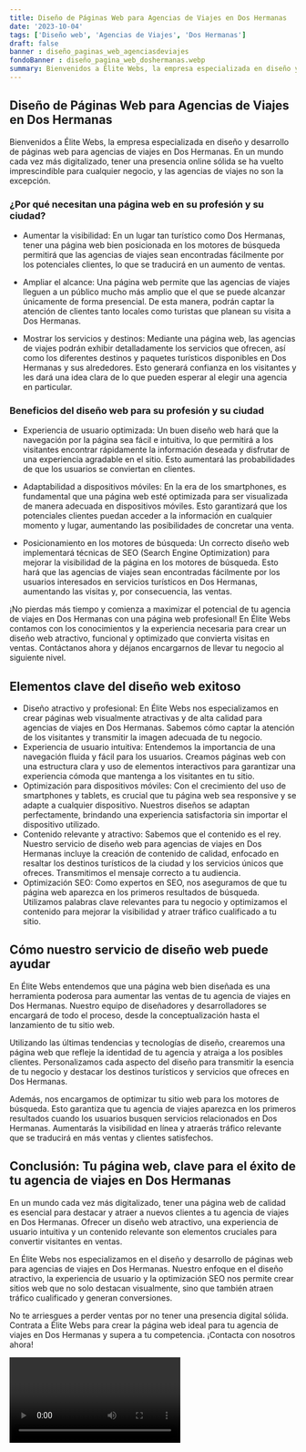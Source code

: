 ```yaml
---
title: Diseño de Páginas Web para Agencias de Viajes en Dos Hermanas
date: '2023-10-04'
tags: ['Diseño web', 'Agencias de Viajes', 'Dos Hermanas']
draft: false
banner : diseño_paginas_web_agenciasdeviajes
fondoBanner : diseño_pagina_web_doshermanas.webp
summary: Bienvenidos a Élite Webs, la empresa especializada en diseño y desarrollo de páginas web para agencias de viajes en Dos Hermanas. En un mundo cada vez más digitalizado, tener una presencia online sólida se ha vuelto imprescindible para cualquier negocio, y las agencias de viajes no son la excepción.
---
```


## Diseño de Páginas Web para Agencias de Viajes en Dos Hermanas

Bienvenidos a Élite Webs, la empresa especializada en diseño y desarrollo de páginas web para agencias de viajes en Dos Hermanas. En un mundo cada vez más digitalizado, tener una presencia online sólida se ha vuelto imprescindible para cualquier negocio, y las agencias de viajes no son la excepción.

### ¿Por qué necesitan una página web en su profesión y su ciudad?

- Aumentar la visibilidad: En un lugar tan turístico como Dos Hermanas, tener una página web bien posicionada en los motores de búsqueda permitirá que las agencias de viajes sean encontradas fácilmente por los potenciales clientes, lo que se traducirá en un aumento de ventas.

- Ampliar el alcance: Una página web permite que las agencias de viajes lleguen a un público mucho más amplio que el que se puede alcanzar únicamente de forma presencial. De esta manera, podrán captar la atención de clientes tanto locales como turistas que planean su visita a Dos Hermanas.

- Mostrar los servicios y destinos: Mediante una página web, las agencias de viajes podrán exhibir detalladamente los servicios que ofrecen, así como los diferentes destinos y paquetes turísticos disponibles en Dos Hermanas y sus alrededores. Esto generará confianza en los visitantes y les dará una idea clara de lo que pueden esperar al elegir una agencia en particular.

### Beneficios del diseño web para su profesión y su ciudad

- Experiencia de usuario optimizada: Un buen diseño web hará que la navegación por la página sea fácil e intuitiva, lo que permitirá a los visitantes encontrar rápidamente la información deseada y disfrutar de una experiencia agradable en el sitio. Esto aumentará las probabilidades de que los usuarios se conviertan en clientes.

- Adaptabilidad a dispositivos móviles: En la era de los smartphones, es fundamental que una página web esté optimizada para ser visualizada de manera adecuada en dispositivos móviles. Esto garantizará que los potenciales clientes puedan acceder a la información en cualquier momento y lugar, aumentando las posibilidades de concretar una venta.

- Posicionamiento en los motores de búsqueda: Un correcto diseño web implementará técnicas de SEO (Search Engine Optimization) para mejorar la visibilidad de la página en los motores de búsqueda. Esto hará que las agencias de viajes sean encontradas fácilmente por los usuarios interesados en servicios turísticos en Dos Hermanas, aumentando las visitas y, por consecuencia, las ventas.

¡No pierdas más tiempo y comienza a maximizar el potencial de tu agencia de viajes en Dos Hermanas con una página web profesional! En Élite Webs contamos con los conocimientos y la experiencia necesaria para crear un diseño web atractivo, funcional y optimizado que convierta visitas en ventas. Contáctanos ahora y déjanos encargarnos de llevar tu negocio al siguiente nivel.

<GifSeo />

<Cta />

## Elementos clave del diseño web exitoso
- Diseño atractivo y profesional: En Élite Webs nos especializamos en crear páginas web visualmente atractivas y de alta calidad para agencias de viajes en Dos Hermanas. Sabemos cómo captar la atención de los visitantes y transmitir la imagen adecuada de tu negocio.
- Experiencia de usuario intuitiva: Entendemos la importancia de una navegación fluida y fácil para los usuarios. Creamos páginas web con una estructura clara y uso de elementos interactivos para garantizar una experiencia cómoda que mantenga a los visitantes en tu sitio.
- Optimización para dispositivos móviles: Con el crecimiento del uso de smartphones y tablets, es crucial que tu página web sea responsive y se adapte a cualquier dispositivo. Nuestros diseños se adaptan perfectamente, brindando una experiencia satisfactoria sin importar el dispositivo utilizado.
- Contenido relevante y atractivo: Sabemos que el contenido es el rey. Nuestro servicio de diseño web para agencias de viajes en Dos Hermanas incluye la creación de contenido de calidad, enfocado en resaltar los destinos turísticos de la ciudad y los servicios únicos que ofreces. Transmitimos el mensaje correcto a tu audiencia.
- Optimización SEO: Como expertos en SEO, nos aseguramos de que tu página web aparezca en los primeros resultados de búsqueda. Utilizamos palabras clave relevantes para tu negocio y optimizamos el contenido para mejorar la visibilidad y atraer tráfico cualificado a tu sitio.

## Cómo nuestro servicio de diseño web puede ayudar
En Élite Webs entendemos que una página web bien diseñada es una herramienta poderosa para aumentar las ventas de tu agencia de viajes en Dos Hermanas. Nuestro equipo de diseñadores y desarrolladores se encargará de todo el proceso, desde la conceptualización hasta el lanzamiento de tu sitio web.

Utilizando las últimas tendencias y tecnologías de diseño, crearemos una página web que refleje la identidad de tu agencia y atraiga a los posibles clientes. Personalizamos cada aspecto del diseño para transmitir la esencia de tu negocio y destacar los destinos turísticos y servicios que ofreces en Dos Hermanas.

Además, nos encargamos de optimizar tu sitio web para los motores de búsqueda. Esto garantiza que tu agencia de viajes aparezca en los primeros resultados cuando los usuarios busquen servicios relacionados en Dos Hermanas. Aumentarás la visibilidad en línea y atraerás tráfico relevante que se traducirá en más ventas y clientes satisfechos.

## Conclusión: Tu página web, clave para el éxito de tu agencia de viajes en Dos Hermanas
En un mundo cada vez más digitalizado, tener una página web de calidad es esencial para destacar y atraer a nuevos clientes a tu agencia de viajes en Dos Hermanas. Ofrecer un diseño web atractivo, una experiencia de usuario intuitiva y un contenido relevante son elementos cruciales para convertir visitantes en ventas.

En Élite Webs nos especializamos en el diseño y desarrollo de páginas web para agencias de viajes en Dos Hermanas. Nuestro enfoque en el diseño atractivo, la experiencia de usuario y la optimización SEO nos permite crear sitios web que no solo destacan visualmente, sino que también atraen tráfico cualificado y generan conversiones.

No te arriesgues a perder ventas por no tener una presencia digital sólida. Contrata a Élite Webs para crear la página web ideal para tu agencia de viajes en Dos Hermanas y supera a tu competencia. ¡Contacta con nosotros ahora!

<Video />

<CtaBot job='Agencias de Viajes' city='Dos Hermanas'/>

<Gmaps query='Dos Hermanas+españa+maps' />